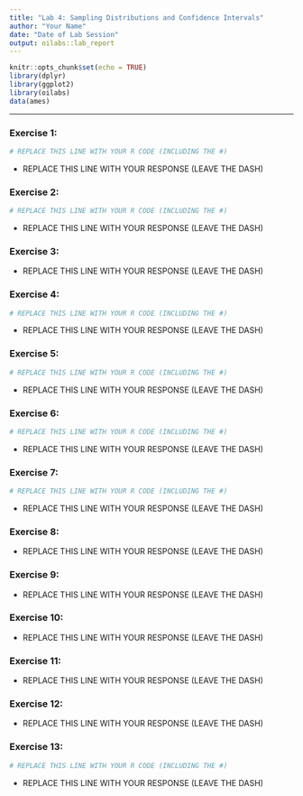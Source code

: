 ```yaml
---
title: "Lab 4: Sampling Distributions and Confidence Intervals"
author: "Your Name"
date: "Date of Lab Session"
output: oilabs::lab_report
---
```


```r
knitr::opts_chunk$set(echo = TRUE)
library(dplyr)
library(ggplot2)
library(oilabs)
data(ames)
```

* * *

### Exercise 1:

```r
# REPLACE THIS LINE WITH YOUR R CODE (INCLUDING THE #)
```

- REPLACE THIS LINE WITH YOUR RESPONSE (LEAVE THE DASH)


### Exercise 2:

```r
# REPLACE THIS LINE WITH YOUR R CODE (INCLUDING THE #)
```

- REPLACE THIS LINE WITH YOUR RESPONSE (LEAVE THE DASH)


### Exercise 3:

- REPLACE THIS LINE WITH YOUR RESPONSE (LEAVE THE DASH)


### Exercise 4:

```r
# REPLACE THIS LINE WITH YOUR R CODE (INCLUDING THE #)
```

- REPLACE THIS LINE WITH YOUR RESPONSE (LEAVE THE DASH)


### Exercise 5:

```r
# REPLACE THIS LINE WITH YOUR R CODE (INCLUDING THE #)
```

- REPLACE THIS LINE WITH YOUR RESPONSE (LEAVE THE DASH)


### Exercise 6:

```r
# REPLACE THIS LINE WITH YOUR R CODE (INCLUDING THE #)
```

- REPLACE THIS LINE WITH YOUR RESPONSE (LEAVE THE DASH)


### Exercise 7:

```r
# REPLACE THIS LINE WITH YOUR R CODE (INCLUDING THE #)
```

- REPLACE THIS LINE WITH YOUR RESPONSE (LEAVE THE DASH)


### Exercise 8:

- REPLACE THIS LINE WITH YOUR RESPONSE (LEAVE THE DASH)


### Exercise 9:

- REPLACE THIS LINE WITH YOUR RESPONSE (LEAVE THE DASH)


### Exercise 10:

- REPLACE THIS LINE WITH YOUR RESPONSE (LEAVE THE DASH)


### Exercise 11:

- REPLACE THIS LINE WITH YOUR RESPONSE (LEAVE THE DASH)


### Exercise 12:

- REPLACE THIS LINE WITH YOUR RESPONSE (LEAVE THE DASH)


### Exercise 13:

```r
# REPLACE THIS LINE WITH YOUR R CODE (INCLUDING THE #)
```

- REPLACE THIS LINE WITH YOUR RESPONSE (LEAVE THE DASH)